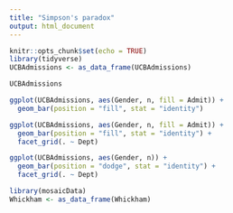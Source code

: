```yaml
---
title: "Simpson's paradox"
output: html_document
---
```


```r
knitr::opts_chunk$set(echo = TRUE)
library(tidyverse)
UCBAdmissions <- as_data_frame(UCBAdmissions)
```

```r
UCBAdmissions
```


```r
ggplot(UCBAdmissions, aes(Gender, n, fill = Admit)) +
  geom_bar(position = "fill", stat = "identity")
```

```r
ggplot(UCBAdmissions, aes(Gender, n, fill = Admit)) +
  geom_bar(position = "fill", stat = "identity") +
  facet_grid(. ~ Dept)
```

```r
ggplot(UCBAdmissions, aes(Gender, n)) +
  geom_bar(position = "dodge", stat = "identity") +
  facet_grid(. ~ Dept)
```

```r
library(mosaicData)
Whickham <- as_data_frame(Whickham)
```


